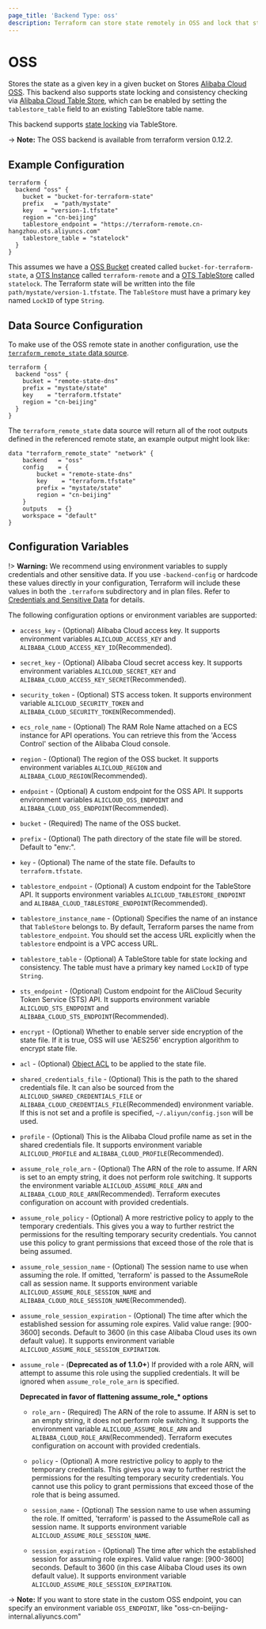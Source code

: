 ```yaml
---
page_title: 'Backend Type: oss'
description: Terraform can store state remotely in OSS and lock that state with OSS.
---
```


# OSS

Stores the state as a given key in a given bucket on Stores
[Alibaba Cloud OSS](https://www.alibabacloud.com/help/product/31815.htm).
This backend also supports state locking and consistency checking via
[Alibaba Cloud Table Store](https://www.alibabacloud.com/help/doc-detail/27280.htm), which can be enabled by setting
the `tablestore_table` field to an existing TableStore table name.

This backend supports [state locking](/terraform/language/state/locking) via TableStore.

-> **Note:** The OSS backend is available from terraform version 0.12.2.

## Example Configuration

```hcl
terraform {
  backend "oss" {
    bucket = "bucket-for-terraform-state"
    prefix   = "path/mystate"
    key   = "version-1.tfstate"
    region = "cn-beijing"
    tablestore_endpoint = "https://terraform-remote.cn-hangzhou.ots.aliyuncs.com"
    tablestore_table = "statelock"
  }
}
```

This assumes we have a [OSS Bucket](https://registry.terraform.io/providers/aliyun/alicloud/latest/docs/resources/oss_bucket) created called `bucket-for-terraform-state`,
a [OTS Instance](https://registry.terraform.io/providers/aliyun/alicloud/latest/docs/resources/ots_instance) called `terraform-remote` and
a [OTS TableStore](https://registry.terraform.io/providers/aliyun/alicloud/latest/docs/resources/ots_table) called `statelock`. The
Terraform state will be written into the file `path/mystate/version-1.tfstate`. The `TableStore` must have a primary key named `LockID` of type `String`.

## Data Source Configuration

To make use of the OSS remote state in another configuration, use the
[`terraform_remote_state` data
source](/terraform/language/state/remote-state-data).

```hcl
terraform {
  backend "oss" {
    bucket = "remote-state-dns"
    prefix = "mystate/state"
    key    = "terraform.tfstate"
    region = "cn-beijing"
  }
}
```

The `terraform_remote_state` data source will return all of the root outputs
defined in the referenced remote state, an example output might look like:

```hcl
data "terraform_remote_state" "network" {
    backend   = "oss"
    config    = {
        bucket = "remote-state-dns"
        key    = "terraform.tfstate"
        prefix = "mystate/state"
        region = "cn-beijing"
    }
    outputs   = {}
    workspace = "default"
}
```

## Configuration Variables

!> **Warning:**  We recommend using environment variables to supply credentials and other sensitive data. If you use `-backend-config` or hardcode these values directly in your configuration, Terraform will include these values in both the `.terraform` subdirectory and in plan files. Refer to [Credentials and Sensitive Data](/terraform/language/backend#credentials-and-sensitive-data) for details.

The following configuration options or environment variables are supported:

* `access_key` - (Optional) Alibaba Cloud access key. It supports environment variables `ALICLOUD_ACCESS_KEY` and  `ALIBABA_CLOUD_ACCESS_KEY_ID`(Recommended).

* `secret_key` - (Optional) Alibaba Cloud secret access key. It supports environment variables `ALICLOUD_SECRET_KEY` and  `ALIBABA_CLOUD_ACCESS_KEY_SECRET`(Recommended).

* `security_token` - (Optional) STS access token. It supports environment variable `ALICLOUD_SECURITY_TOKEN` and `ALIBABA_CLOUD_SECURITY_TOKEN`(Recommended).

* `ecs_role_name` - (Optional) The RAM Role Name attached on a ECS instance for API operations. You can retrieve this from the 'Access Control' section of the Alibaba Cloud console.

* `region` - (Optional) The region of the OSS bucket. It supports environment variables `ALICLOUD_REGION` and `ALIBABA_CLOUD_REGION`(Recommended).

* `endpoint` - (Optional) A custom endpoint for the OSS API. It supports environment variables `ALICLOUD_OSS_ENDPOINT` and `ALIBABA_CLOUD_OSS_ENDPOINT`(Recommended).

* `bucket` - (Required) The name of the OSS bucket.

* `prefix` - (Optional) The path directory of the state file will be stored. Default to "env:".

* `key` - (Optional) The name of the state file. Defaults to `terraform.tfstate`.

* `tablestore_endpoint` - (Optional) A custom endpoint for the TableStore API. It supports environment variables `ALICLOUD_TABLESTORE_ENDPOINT` and `ALIBABA_CLOUD_TABLESTORE_ENDPOINT`(Recommended).

* `tablestore_instance_name` - (Optional) Specifies the name of an instance that `TableStore` belongs to. By default, Terraform parses the name from `tablestore_endpoint`.
  You should set the access URL explicitly when the `tablestore` endpoint is a VPC access URL.

* `tablestore_table` - (Optional) A TableStore table for state locking and consistency. The table must have a primary key named `LockID` of type `String`.

* `sts_endpoint` - (Optional) Custom endpoint for the AliCloud Security Token Service (STS) API. It supports environment variable `ALICLOUD_STS_ENDPOINT` and `ALIBABA_CLOUD_STS_ENDPOINT`(Recommended).

* `encrypt` - (Optional) Whether to enable server side
  encryption of the state file. If it is true, OSS will use 'AES256' encryption algorithm to encrypt state file.

* `acl` - (Optional) [Object
  ACL](https://www.alibabacloud.com/help/doc-detail/52284.htm)
  to be applied to the state file.

* `shared_credentials_file` - (Optional) This is the path to the shared credentials file. It can also be sourced from the `ALICLOUD_SHARED_CREDENTIALS_FILE` or `ALIBABA_CLOUD_CREDENTIALS_FILE`(Recommended) environment variable. If this is not set and a profile is specified, `~/.aliyun/config.json` will be used.

* `profile` - (Optional)  This is the Alibaba Cloud profile name as set in the shared credentials file. It supports environment variable `ALICLOUD_PROFILE` and `ALIBABA_CLOUD_PROFILE`(Recommended).

* `assume_role_role_arn` - (Optional) The ARN of the role to assume. If ARN is set to an empty string, it does not perform role switching. It supports the environment variable `ALICLOUD_ASSUME_ROLE_ARN` and `ALIBABA_CLOUD_ROLE_ARN`(Recommended).
  Terraform executes configuration on account with provided credentials.

* `assume_role_policy` - (Optional) A more restrictive policy to apply to the temporary credentials. This gives you a way to further restrict the permissions for the resulting temporary security credentials. You cannot use this policy to grant permissions that exceed those of the role that is being assumed.

* `assume_role_session_name` - (Optional) The session name to use when assuming the role. If omitted, 'terraform' is passed to the AssumeRole call as session name. It supports environment variable `ALICLOUD_ASSUME_ROLE_SESSION_NAME` and `ALIBABA_CLOUD_ROLE_SESSION_NAME`(Recommended).

* `assume_role_session_expiration` - (Optional) The time after which the established session for assuming role expires. Valid value range: \[900-3600] seconds. Default to 3600 (in this case Alibaba Cloud uses its own default value). It supports environment variable `ALICLOUD_ASSUME_ROLE_SESSION_EXPIRATION`.

* `assume_role` - (**Deprecated as of 1.1.0+**) If provided with a role ARN, will attempt to assume this role using the supplied credentials. It will be ignored when `assume_role_role_arn` is specified.

  **Deprecated in favor of flattening assume_role_\* options**

  * `role_arn` - (Required) The ARN of the role to assume. If ARN is set to an empty string, it does not perform role switching. It supports the environment variable `ALICLOUD_ASSUME_ROLE_ARN` and `ALIBABA_CLOUD_ROLE_ARN`(Recommended).
    Terraform executes configuration on account with provided credentials.

  * `policy` - (Optional) A more restrictive policy to apply to the temporary credentials. This gives you a way to further restrict the permissions for the resulting temporary security credentials. You cannot use this policy to grant permissions that exceed those of the role that is being assumed.

  * `session_name` - (Optional) The session name to use when assuming the role. If omitted, 'terraform' is passed to the AssumeRole call as session name. It supports environment variable `ALICLOUD_ASSUME_ROLE_SESSION_NAME`.

  * `session_expiration` - (Optional) The time after which the established session for assuming role expires. Valid value range: \[900-3600] seconds. Default to 3600 (in this case Alibaba Cloud uses its own default value). It supports environment variable `ALICLOUD_ASSUME_ROLE_SESSION_EXPIRATION`.

-> **Note:** If you want to store state in the custom OSS endpoint, you can specify an environment variable `OSS_ENDPOINT`, like "oss-cn-beijing-internal.aliyuncs.com"

